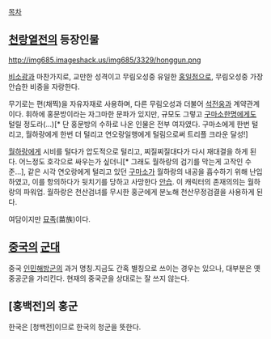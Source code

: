 [[목차]]

== [[천랑열전]]의 등장인물 ==

http://img685.imageshack.us/img685/3329/honggun.png

[[비소광]]과 마찬가지로, 교만한 성격이고 무림오성중 유일한 [[홍일점]]으로, 무림오성중 가장 안습한 비중을 자랑한다. 

무기로는 편(채찍)을 자유자재로 사용하며, 다른 무림오성과 더불어 [[석전웅]]과 계약관계이다. 휘하에 홍문방이라는 자그마한 문파가 있지만, 규모도 그렇고 [[구마소]]한명에게도 털릴 정도라(…)[* 단 홍문방의 수하로 나온 인물은 전부 여자였다. 구마소에게 한번 털리고, 월하랑에게 한번 더 털리고 연오랑일행에게 털림으로써 트리플 크라운 달성!]

[[월하랑]]에게 시비를 털다가 압도적으로 털리고, 찌질찌질대다가 다시 재대결을 하게 된다. 어느정도 호각으로 싸우는가 싶더니[* 그래도 월하랑의 검기를 막는게 고작인 수준...], 같은 시각 연오랑에게 털리고 있던 [[구마소]]가 월하랑의 내공을 흡수하기 위해 난입하였고, 이를 항의하다가 뒷치기를 당하고 사망한다 [[안습]]. 이 캐릭터의 존재의의는 월하랑의 파워업. 월하랑은 천산검녀를 무시한 홍군에게 분노해 천산무정검결을 사용하게 된다.

여담이지만 [[묘족]](苗族)이다.
== [[중국]]의 [[군대]] ==

중국 [[인민해방군]]의 과거 명칭.지금도 간혹 별칭으로 쓰이는 경우는 있으나, 대부분은 옛 중공군을 가리킨다. 현재의 중국군을 상대로는 잘 쓰지 않는다.
== [홍백전]의 홍군 ==
한국은 [청백전]이므로 한국의 청군을 뜻한다.
